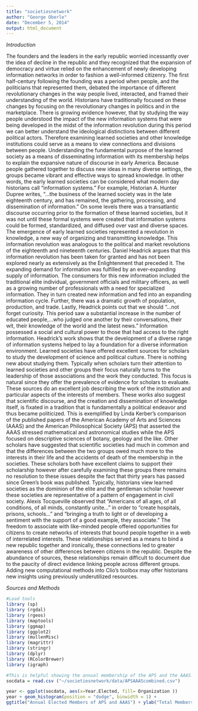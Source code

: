 ```yaml
---
title: "societiesnetwork"
author: "George Oberle"
date: "December 5, 2014"
output: html_document
---
```


<i>Introduction</i>

The founders and the leaders in the early republic worried incessantly over the idea of decline in the republic and they recognized that the expansion of democracy and virtue relied on the enhancement of newly developing information networks in order to fashion a well-informed citizenry. The first half-century following the founding was a period when people, and the politicians that represented them, debated the importance of different revolutionary changes in the way people lived, interacted, and framed their understanding of the world. Historians have traditionally focused on these changes by focusing on the revolutionary changes in politics and in the marketplace. There is growing evidence however, that by studying the way people understood the impact of the new information systems that were being developed in the midst of the information revolution during this period we can better understand the ideological distinctions between different political actors. Therefore examining learned societies and other knowledge institutions could serve as a means to view connections and divisions between people. 
Understanding the fundamental purpose of the learned society as a means of disseminating information with its membership helps to explain the expansive nature of discourse in early America. Because people gathered together to discuss new ideas in many diverse settings, the groups became vibrant and effective ways to spread knowledge. In other words, the early learned societies can be considered what modern day historians call "information systems." For example, Historian A. Hunter Dupree writes, “…the business of the learned society was in the late eighteenth century, and has remained, the gathering, processing, and dissemination of information.”  On some levels there was a transatlantic discourse occurring prior to the formation of these learned societies, but it was not until these formal systems were created that information systems could be formed, standardized, and diffused over vast and diverse spaces. 
The emergence of early learned societies represented a revolution in knowledge, a new way of organizing and transmitting knowledge. This information revolution was analogous to the political and market revolutions of the eighteenth and nineteenth centuries. Daniel Headrick argues that this information revolution has been taken for granted and has not been explored nearly as extensively as the Enlightenment that preceded it. The expanding demand for information was fulfilled by an ever-expanding supply of information. The consumers for this new information included the traditional elite individual, government officials and military officers, as well as a growing number of professionals with a need for specialized information. They in turn created new information and fed into an expanding information cycle. Further, there was a dramatic growth of population, production, and trade. Lastly, Headrick points out that we should “…not forget curiosity. This period saw a substantial increase in the number of educated people,…who judged one another by their conversations, their wit, their knowledge of the world and the latest news.”   Information possessed a social and cultural power to those that had access to the right information. Headrick’s work shows that the development of a diverse range of information systems helped to lay a foundation for a diverse information environment.
Learned societies have offered excellent sources for scholars to study the development of science and political culture. There is nothing new about studying them. Typically when scholars turn their attention to learned societies and other groups their focus naturally turns to the leadership of those associations and the work they conducted. This focus is natural since they offer the prevalence of evidence for scholars to evaluate. These sources do an excellent job describing the work of the institution and particular aspects of the interests of members. These works also suggest that scientific discourse, and the creation and dissemination of knowledge itself, is fixated in a tradition that is fundamentally a political endeavor and thus became politicized. This is exemplified by Linda Kerber’s comparison of the published papers of the American Academy of Arts and Sciences (AAAS) and the American Philosophical Society (APS) that asserted the AAAS stressed mathematical and astronomical studies while the APS focused on descriptive sciences of botany, geology and the like. Other scholars have suggested that scientific societies had much in common and that the differences between the two groups owed much more to the interests in their life and the accidents of death of the membership in the societies. 
These scholars both have excellent claims to support their scholarship however after carefully examining these groups there remains no resolution to these issues despite the fact that thirty years has passed since Green’s book was published. Typically, historians view learned societies as the dominion of the elite and the gentleman scholar however these societies are representative of a pattern of engagement in civil society. Alexis Tocqueville observed that “Americans of all ages, of all conditions, of all minds, constantly unite…” in order to “create hospitals, prisons, schools…” and “bringing a truth to light or of developing a sentiment with the support of a good example, they associate.” The freedom to associate with like-minded people offered opportunities for citizens to create networks of interests that bound people together in a web of interrelated interests. These relationships served as a means to bind a new republic together and ironically, these connections led to greater awareness of other differences between citizens in the republic. Despite the abundance of sources, these relationships remain difficult to document due to the paucity of direct evidence linking people across different groups. Adding new computational methods into Clio’s toolbox may offer historians new insights using previously underutilized resources.

<i>Sources and Methods</i>


```r
#Load tools
library (sp)
library (rgdal)
library (rgeos)
library (maptools)
library (ggmap)
library (ggplot2)
library (mullenMisc)
library (magrittr)
library (stringr)
library (dplyr)
library (RColorBrewer)
library (igraph)

```

```r
#This is helpful showing the annual membership of the APS and the AAAS. It shows patterns of growth of the members.
socdata = read.csv ("~/societiesnetwork/data/APSAAAScombined.csv")

year <- ggplot(socdata, aes(x=Year.Elected, fill= Organization ))
year + geom_histogram(position = "dodge", binwidth = 1) +
ggtitle("Annual Elected Members of APS and AAAS") + ylab("Total Members Elected") + xlab("Year Elected")
```

